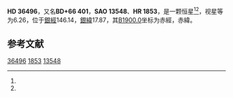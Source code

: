{{Starbox begin
| name = HD 36496
}}
{{Starbox observe
| epoch = [[J2000.0|J2000.0]]
| constell = {{星座名待查}}<ref name=SIMBAD>{{cite web
 | url=http://simbad.u-strasbg.fr/simbad/sim-id?Ident=HR+1853
 | title=Pulsating variable Star
 | publisher=Centre de Données astronomiques de Strasbourg
 | work=SIMBAD
 | accessdate=2012-07-13
 | archive-date=2016-03-18
 | archive-url=https://web.archive.org/web/20160318102026/http://simbad.u-strasbg.fr/simbad/sim-id?Ident=HR+1853
 | dead-url=no
 }}</ref><ref name=DATA>{{cite web
 | url=http://vizier.u-strasbg.fr/viz-bin/VizieR-5?-out.add=.&-source=5050&-corr=PK=HR&-out.max=9999&HR=1853
 | title=VizieR Detailed Page
 | accessdate=2012-07-13
 | archive-date=2016-03-04
 | archive-url=https://web.archive.org/web/20160304225241/http://vizier.u-strasbg.fr/viz-bin/VizieR-5?-out.add=.&-source=5050&-corr=PK=HR&-out.max=9999&HR=1853
 | dead-url=no
 }}</ref>
| 星官 = 
| ra = {{RA|5|37|16.2}}<ref name=SIMBAD /><ref name=DATA />
| dec = {{DEC|+66|41|46}}<ref name=SIMBAD /><ref name=DATA />
| appmag_v = 6.26<ref name=SIMBAD /><ref name=DATA />
}}
{{Starbox character
| class = A8Vn<ref name=SIMBAD /><ref name=DATA />
| b-v = <ref name=SIMBAD /><ref name=DATA />
| u-b = <ref name=SIMBAD /><ref name=DATA />
| r-i = <ref name=SIMBAD /><ref name=DATA />
| variable = 
}}
{{Starbox astrometry
| radial_v = 
| prop_mo_ra = -15
| parallax = 
| p_error = 
}}
{{Starbox catalog
| names =BD+66 401，[[SAO星表|SAO]] 13548，[[HD星表|HD]] 36496，[[HR星表|HR]] 1853}}
{{Starbox reference |Simbad=HR+1853}}
{{Starbox end}}

'''HD 36496'''，又名'''BD+66 401'''，'''SAO 13548'''、'''HR 1853'''，是一颗恒星<ref name=SIMBAD /><ref name=DATA />，视星等为6.26，位于[[銀道座標系|銀經]]146.14，[[銀道座標系|銀緯]]17.87，其[[B1900.0|B1900.0]]坐标为赤經{{RA|5|27|1.6}}，赤緯{{DEC|+66|17.87|46}}。

== 参考文献 ==
{{reflist}}

{{star-stub}}

[[Category:HD和HDE天體|36496]]
[[Category:HR天體|1853]]
[[Category:SAO天體|13548]]